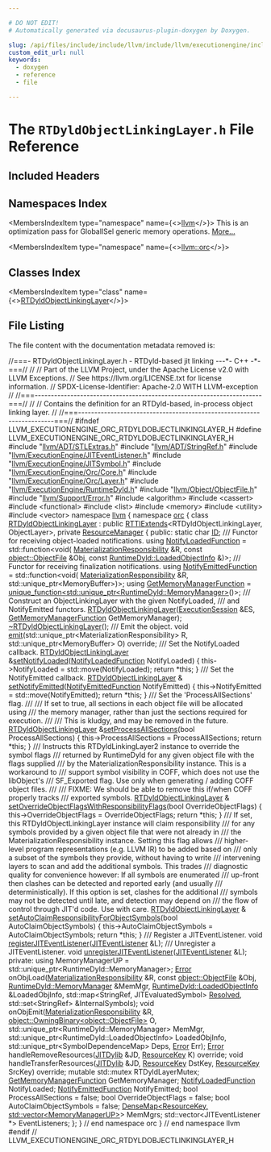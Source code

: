 ```yaml
---

# DO NOT EDIT!
# Automatically generated via docusaurus-plugin-doxygen by Doxygen.

slug: /api/files/include/include/llvm/include/llvm/executionengine/include/llvm/executionengine/orc/rtdyldobjectlinkinglayer-h
custom_edit_url: null
keywords:
  - doxygen
  - reference
  - file

---
```





# The `RTDyldObjectLinkingLayer.h` File Reference

<DoxygenPage pluginConfig={pluginConfig}>



## Included Headers

<IncludesList>
<IncludesListItem
  filePath="llvm/ADT/STLExtras.h"
  permalink="/docs/api/files/include/include/llvm/include/llvm/adt/stlextras-h"
  isLocal="true" />
<IncludesListItem
  filePath="llvm/ADT/StringRef.h"
  permalink="/docs/api/files/include/include/llvm/include/llvm/adt/stringref-h"
  isLocal="true" />
<IncludesListItem
  filePath="llvm/ExecutionEngine/JITEventListener.h"
  permalink="/docs/api/files/include/include/llvm/include/llvm/executionengine/jiteventlistener-h"
  isLocal="true" />
<IncludesListItem
  filePath="llvm/ExecutionEngine/JITSymbol.h"
  permalink="/docs/api/files/include/include/llvm/include/llvm/executionengine/jitsymbol-h"
  isLocal="true" />
<IncludesListItem
  filePath="llvm/ExecutionEngine/Orc/Core.h"
  permalink="/docs/api/files/include/include/llvm/include/llvm/executionengine/include/llvm/executionengine/orc/core-h"
  isLocal="true" />
<IncludesListItem
  filePath="llvm/ExecutionEngine/Orc/Layer.h"
  permalink="/docs/api/files/include/include/llvm/include/llvm/executionengine/include/llvm/executionengine/orc/layer-h"
  isLocal="true" />
<IncludesListItem
  filePath="llvm/ExecutionEngine/RuntimeDyld.h"
  permalink="/docs/api/files/include/include/llvm/include/llvm/executionengine/runtimedyld-h"
  isLocal="true" />
<IncludesListItem
  filePath="llvm/Object/ObjectFile.h"
  permalink="/docs/api/files/include/include/llvm/include/llvm/object/objectfile-h"
  isLocal="true" />
<IncludesListItem
  filePath="llvm/Support/Error.h"
  permalink="/docs/api/files/include/include/llvm/include/llvm/support/error-h"
  isLocal="true" />
<IncludesListItem
  filePath="algorithm"
  permalink=""
  isLocal="false" />
<IncludesListItem
  filePath="cassert"
  permalink=""
  isLocal="false" />
<IncludesListItem
  filePath="functional"
  permalink=""
  isLocal="false" />
<IncludesListItem
  filePath="list"
  permalink=""
  isLocal="false" />
<IncludesListItem
  filePath="memory"
  permalink=""
  isLocal="false" />
<IncludesListItem
  filePath="utility"
  permalink=""
  isLocal="false" />
<IncludesListItem
  filePath="vector"
  permalink=""
  isLocal="false" />
</IncludesList>

## Namespaces Index

<MembersIndex>

<MembersIndexItem
  type="namespace"
  name={<><a href="/docs/api/namespaces/llvm">llvm</a></>}>
This is an optimization pass for GlobalISel generic memory operations. <a href="/docs/api/namespaces/llvm/#details">More...</a>
</MembersIndexItem>

<MembersIndexItem
  type="namespace"
  name={<><a href="/docs/api/namespaces/llvm/orc">llvm::orc</a></>}>
</MembersIndexItem>

</MembersIndex>

## Classes Index

<MembersIndex>

<MembersIndexItem
  type="class"
  name={<><a href="/docs/api/classes/llvm/orc/rtdyldobjectlinkinglayer">RTDyldObjectLinkingLayer</a></>}>
</MembersIndexItem>

</MembersIndex>


## File Listing

The file content with the documentation metadata removed is:

<ProgramListing>

<Link id="l00001" /><CodeLine lineNumber="1"><Highlight kind="comment">//===- RTDyldObjectLinkingLayer.h - RTDyld-based jit linking  ---&#42;- C++ -&#42;-===//</Highlight><Highlight kind="normal"></Highlight></CodeLine>
<Link id="l00002" /><CodeLine lineNumber="2"><Highlight kind="normal"></Highlight><Highlight kind="comment">//</Highlight><Highlight kind="normal"></Highlight></CodeLine>
<Link id="l00003" /><CodeLine lineNumber="3"><Highlight kind="normal"></Highlight><Highlight kind="comment">// Part of the LLVM Project, under the Apache License v2.0 with LLVM Exceptions.</Highlight><Highlight kind="normal"></Highlight></CodeLine>
<Link id="l00004" /><CodeLine lineNumber="4"><Highlight kind="normal"></Highlight><Highlight kind="comment">// See https://llvm.org/LICENSE.txt for license information.</Highlight><Highlight kind="normal"></Highlight></CodeLine>
<Link id="l00005" /><CodeLine lineNumber="5"><Highlight kind="normal"></Highlight><Highlight kind="comment">// SPDX-License-Identifier: Apache-2.0 WITH LLVM-exception</Highlight><Highlight kind="normal"></Highlight></CodeLine>
<Link id="l00006" /><CodeLine lineNumber="6"><Highlight kind="normal"></Highlight><Highlight kind="comment">//</Highlight><Highlight kind="normal"></Highlight></CodeLine>
<Link id="l00007" /><CodeLine lineNumber="7"><Highlight kind="normal"></Highlight><Highlight kind="comment">//===----------------------------------------------------------------------===//</Highlight><Highlight kind="normal"></Highlight></CodeLine>
<Link id="l00008" /><CodeLine lineNumber="8"><Highlight kind="normal"></Highlight><Highlight kind="comment">//</Highlight><Highlight kind="normal"></Highlight></CodeLine>
<Link id="l00009" /><CodeLine lineNumber="9"><Highlight kind="normal"></Highlight><Highlight kind="comment">// Contains the definition for an RTDyld-based, in-process object linking layer.</Highlight><Highlight kind="normal"></Highlight></CodeLine>
<Link id="l00010" /><CodeLine lineNumber="10"><Highlight kind="normal"></Highlight><Highlight kind="comment">//</Highlight><Highlight kind="normal"></Highlight></CodeLine>
<Link id="l00011" /><CodeLine lineNumber="11"><Highlight kind="normal"></Highlight><Highlight kind="comment">//===----------------------------------------------------------------------===//</Highlight><Highlight kind="normal"></Highlight></CodeLine>
<Link id="l00012" /><CodeLine lineNumber="12"><Highlight kind="normal"></Highlight></CodeLine>
<Link id="l00013" /><CodeLine lineNumber="13"><Highlight kind="normal"></Highlight><Highlight kind="preprocessor">#ifndef LLVM&#95;EXECUTIONENGINE&#95;ORC&#95;RTDYLDOBJECTLINKINGLAYER&#95;H</Highlight><Highlight kind="normal"></Highlight></CodeLine>
<Link id="l00014" /><CodeLine lineNumber="14"><Highlight kind="normal"></Highlight><Highlight kind="preprocessor">#define LLVM&#95;EXECUTIONENGINE&#95;ORC&#95;RTDYLDOBJECTLINKINGLAYER&#95;H</Highlight><Highlight kind="normal"></Highlight></CodeLine>
<Link id="l00015" /><CodeLine lineNumber="15"><Highlight kind="normal"></Highlight></CodeLine>
<Link id="l00016" /><CodeLine lineNumber="16"><Highlight kind="normal"></Highlight><Highlight kind="preprocessor">#include &quot;<a href="/docs/api/files/include/include/llvm/include/llvm/adt/stlextras-h">llvm/ADT/STLExtras.h</a>&quot;</Highlight><Highlight kind="normal"></Highlight></CodeLine>
<Link id="l00017" /><CodeLine lineNumber="17"><Highlight kind="normal"></Highlight><Highlight kind="preprocessor">#include &quot;<a href="/docs/api/files/include/include/llvm/include/llvm/adt/stringref-h">llvm/ADT/StringRef.h</a>&quot;</Highlight><Highlight kind="normal"></Highlight></CodeLine>
<Link id="l00018" /><CodeLine lineNumber="18"><Highlight kind="normal"></Highlight><Highlight kind="preprocessor">#include &quot;<a href="/docs/api/files/include/include/llvm/include/llvm/executionengine/jiteventlistener-h">llvm/ExecutionEngine/JITEventListener.h</a>&quot;</Highlight><Highlight kind="normal"></Highlight></CodeLine>
<Link id="l00019" /><CodeLine lineNumber="19"><Highlight kind="normal"></Highlight><Highlight kind="preprocessor">#include &quot;<a href="/docs/api/files/include/include/llvm/include/llvm/executionengine/jitsymbol-h">llvm/ExecutionEngine/JITSymbol.h</a>&quot;</Highlight><Highlight kind="normal"></Highlight></CodeLine>
<Link id="l00020" /><CodeLine lineNumber="20"><Highlight kind="normal"></Highlight><Highlight kind="preprocessor">#include &quot;<a href="/docs/api/files/include/include/llvm/include/llvm/executionengine/include/llvm/executionengine/orc/core-h">llvm/ExecutionEngine/Orc/Core.h</a>&quot;</Highlight><Highlight kind="normal"></Highlight></CodeLine>
<Link id="l00021" /><CodeLine lineNumber="21"><Highlight kind="normal"></Highlight><Highlight kind="preprocessor">#include &quot;<a href="/docs/api/files/include/include/llvm/include/llvm/executionengine/include/llvm/executionengine/orc/layer-h">llvm/ExecutionEngine/Orc/Layer.h</a>&quot;</Highlight><Highlight kind="normal"></Highlight></CodeLine>
<Link id="l00022" /><CodeLine lineNumber="22"><Highlight kind="normal"></Highlight><Highlight kind="preprocessor">#include &quot;<a href="/docs/api/files/include/include/llvm/include/llvm/executionengine/runtimedyld-h">llvm/ExecutionEngine/RuntimeDyld.h</a>&quot;</Highlight><Highlight kind="normal"></Highlight></CodeLine>
<Link id="l00023" /><CodeLine lineNumber="23"><Highlight kind="normal"></Highlight><Highlight kind="preprocessor">#include &quot;<a href="/docs/api/files/include/include/llvm/include/llvm/object/objectfile-h">llvm/Object/ObjectFile.h</a>&quot;</Highlight><Highlight kind="normal"></Highlight></CodeLine>
<Link id="l00024" /><CodeLine lineNumber="24"><Highlight kind="normal"></Highlight><Highlight kind="preprocessor">#include &quot;<a href="/docs/api/files/include/include/llvm/include/llvm/support/error-h">llvm/Support/Error.h</a>&quot;</Highlight><Highlight kind="normal"></Highlight></CodeLine>
<Link id="l00025" /><CodeLine lineNumber="25"><Highlight kind="normal"></Highlight><Highlight kind="preprocessor">#include &lt;algorithm&gt;</Highlight><Highlight kind="normal"></Highlight></CodeLine>
<Link id="l00026" /><CodeLine lineNumber="26"><Highlight kind="normal"></Highlight><Highlight kind="preprocessor">#include &lt;cassert&gt;</Highlight><Highlight kind="normal"></Highlight></CodeLine>
<Link id="l00027" /><CodeLine lineNumber="27"><Highlight kind="normal"></Highlight><Highlight kind="preprocessor">#include &lt;functional&gt;</Highlight><Highlight kind="normal"></Highlight></CodeLine>
<Link id="l00028" /><CodeLine lineNumber="28"><Highlight kind="normal"></Highlight><Highlight kind="preprocessor">#include &lt;list&gt;</Highlight><Highlight kind="normal"></Highlight></CodeLine>
<Link id="l00029" /><CodeLine lineNumber="29"><Highlight kind="normal"></Highlight><Highlight kind="preprocessor">#include &lt;memory&gt;</Highlight><Highlight kind="normal"></Highlight></CodeLine>
<Link id="l00030" /><CodeLine lineNumber="30"><Highlight kind="normal"></Highlight><Highlight kind="preprocessor">#include &lt;utility&gt;</Highlight><Highlight kind="normal"></Highlight></CodeLine>
<Link id="l00031" /><CodeLine lineNumber="31"><Highlight kind="normal"></Highlight><Highlight kind="preprocessor">#include &lt;vector&gt;</Highlight><Highlight kind="normal"></Highlight></CodeLine>
<Link id="l00032" /><CodeLine lineNumber="32"><Highlight kind="normal"></Highlight></CodeLine>
<Link id="l00033" /><CodeLine lineNumber="33"><Highlight kind="normal"></Highlight><Highlight kind="keyword">namespace </Highlight><Highlight kind="normal"><a href="/docs/api/namespaces/llvm">llvm</a> &#123;</Highlight></CodeLine>
<Link id="l00034" /><CodeLine lineNumber="34"><Highlight kind="normal"></Highlight><Highlight kind="keyword">namespace </Highlight><Highlight kind="normal"><a href="/docs/api/namespaces/llvm/orc">orc</a> &#123;</Highlight></CodeLine>
<Link id="l00035" /><CodeLine lineNumber="35"><Highlight kind="normal"></Highlight></CodeLine>
<Link id="l00036" /><CodeLine lineNumber="36" lineLink="/docs/api/classes/llvm/orc/rtdyldobjectlinkinglayer"><Highlight kind="normal"></Highlight><Highlight kind="keyword">class </Highlight><Highlight kind="normal"><a href="/docs/api/classes/llvm/orc/rtdyldobjectlinkinglayer/#a265854b41dc442be1d29e1a5b7043cc4">RTDyldObjectLinkingLayer</a></Highlight></CodeLine>
<Link id="l00037" /><CodeLine lineNumber="37"><Highlight kind="normal">    : </Highlight><Highlight kind="keyword">public</Highlight><Highlight kind="normal"> <a href="/docs/api/classes/llvm/rttiextends">RTTIExtends</a>&lt;RTDyldObjectLinkingLayer, ObjectLayer&gt;,</Highlight></CodeLine>
<Link id="l00038" /><CodeLine lineNumber="38"><Highlight kind="normal">      </Highlight><Highlight kind="keyword">private</Highlight><Highlight kind="normal"> <a href="/docs/api/classes/llvm/orc/resourcemanager">ResourceManager</a> &#123;</Highlight></CodeLine>
<Link id="l00039" /><CodeLine lineNumber="39"><Highlight kind="normal"></Highlight><Highlight kind="keyword">public</Highlight><Highlight kind="normal">:</Highlight></CodeLine>
<Link id="l00040" /><CodeLine lineNumber="40" lineLink="/docs/api/classes/llvm/orc/rtdyldobjectlinkinglayer/#ac222431fb6f6e42de5ef61a2d3d8b86e"><Highlight kind="normal">  </Highlight><Highlight kind="keyword">static</Highlight><Highlight kind="normal"> </Highlight><Highlight kind="keywordtype">char</Highlight><Highlight kind="normal"> <a href="/docs/api/classes/llvm/orc/rtdyldobjectlinkinglayer/#ac222431fb6f6e42de5ef61a2d3d8b86e">ID</a>;</Highlight></CodeLine>
<Link id="l00041" /><CodeLine lineNumber="41"><Highlight kind="normal"></Highlight><Highlight kind="comment"></Highlight></CodeLine>
<Link id="l00042" /><CodeLine lineNumber="42"><Highlight kind="comment">  /// Functor for receiving object-loaded notifications.</Highlight><Highlight kind="normal"></Highlight></CodeLine>
<Link id="l00043" /><CodeLine lineNumber="43" lineLink="/docs/api/classes/llvm/orc/rtdyldobjectlinkinglayer/#a92f37749f33343857631cf5cf2eaf381"><Highlight kind="normal">  </Highlight><Highlight kind="keyword">using </Highlight><Highlight kind="normal"><a href="/docs/api/classes/llvm/orc/rtdyldobjectlinkinglayer/#a92f37749f33343857631cf5cf2eaf381">NotifyLoadedFunction</a> = std::function&lt;void(</Highlight></CodeLine>
<Link id="l00044" /><CodeLine lineNumber="44"><Highlight kind="normal">      <a href="/docs/api/classes/llvm/orc/materializationresponsibility">MaterializationResponsibility</a> &amp;R, </Highlight><Highlight kind="keyword">const</Highlight><Highlight kind="normal"> <a href="/docs/api/classes/llvm/object/objectfile">object::ObjectFile</a> &amp;Obj,</Highlight></CodeLine>
<Link id="l00045" /><CodeLine lineNumber="45"><Highlight kind="normal">      </Highlight><Highlight kind="keyword">const</Highlight><Highlight kind="normal"> <a href="/docs/api/classes/llvm/runtimedyld/loadedobjectinfo">RuntimeDyld::LoadedObjectInfo</a> &amp;)&gt;;</Highlight></CodeLine>
<Link id="l00046" /><CodeLine lineNumber="46"><Highlight kind="normal"></Highlight><Highlight kind="comment"></Highlight></CodeLine>
<Link id="l00047" /><CodeLine lineNumber="47"><Highlight kind="comment">  /// Functor for receiving finalization notifications.</Highlight><Highlight kind="normal"></Highlight></CodeLine>
<Link id="l00048" /><CodeLine lineNumber="48" lineLink="/docs/api/classes/llvm/orc/rtdyldobjectlinkinglayer/#ad748c83b5f6db0f5d30bd2d537b142fb"><Highlight kind="normal">  </Highlight><Highlight kind="keyword">using </Highlight><Highlight kind="normal"><a href="/docs/api/classes/llvm/orc/rtdyldobjectlinkinglayer/#ad748c83b5f6db0f5d30bd2d537b142fb">NotifyEmittedFunction</a> = std::function&lt;void(</Highlight></CodeLine>
<Link id="l00049" /><CodeLine lineNumber="49"><Highlight kind="normal">      <a href="/docs/api/classes/llvm/orc/materializationresponsibility">MaterializationResponsibility</a> &amp;R, std::unique&#95;ptr&lt;MemoryBuffer&gt;)&gt;;</Highlight></CodeLine>
<Link id="l00050" /><CodeLine lineNumber="50"><Highlight kind="normal"></Highlight></CodeLine>
<Link id="l00051" /><CodeLine lineNumber="51" lineLink="/docs/api/classes/llvm/orc/rtdyldobjectlinkinglayer/#ab12b46d32b79c457c6d1c254daae7fd5"><Highlight kind="normal">  </Highlight><Highlight kind="keyword">using </Highlight><Highlight kind="normal"><a href="/docs/api/classes/llvm/orc/rtdyldobjectlinkinglayer/#ab12b46d32b79c457c6d1c254daae7fd5">GetMemoryManagerFunction</a> =</Highlight></CodeLine>
<Link id="l00052" /><CodeLine lineNumber="52"><Highlight kind="normal">      <a href="/docs/api/classes/llvm/unique-function">unique&#95;function&lt;std::unique&#95;ptr&lt;RuntimeDyld::MemoryManager&gt;</a>()&gt;;</Highlight></CodeLine>
<Link id="l00053" /><CodeLine lineNumber="53"><Highlight kind="normal"></Highlight><Highlight kind="comment"></Highlight></CodeLine>
<Link id="l00054" /><CodeLine lineNumber="54"><Highlight kind="comment">  /// Construct an ObjectLinkingLayer with the given NotifyLoaded,</Highlight></CodeLine>
<Link id="l00055" /><CodeLine lineNumber="55"><Highlight kind="comment">  ///        and NotifyEmitted functors.</Highlight><Highlight kind="normal"></Highlight></CodeLine>
<Link id="l00056" /><CodeLine lineNumber="56"><Highlight kind="normal">  <a href="/docs/api/classes/llvm/orc/rtdyldobjectlinkinglayer/#a265854b41dc442be1d29e1a5b7043cc4">RTDyldObjectLinkingLayer</a>(<a href="/docs/api/classes/llvm/orc/executionsession">ExecutionSession</a> &amp;ES,</Highlight></CodeLine>
<Link id="l00057" /><CodeLine lineNumber="57"><Highlight kind="normal">                           <a href="/docs/api/classes/llvm/orc/rtdyldobjectlinkinglayer/#ab12b46d32b79c457c6d1c254daae7fd5">GetMemoryManagerFunction</a> GetMemoryManager);</Highlight></CodeLine>
<Link id="l00058" /><CodeLine lineNumber="58"><Highlight kind="normal"></Highlight></CodeLine>
<Link id="l00059" /><CodeLine lineNumber="59"><Highlight kind="normal">  <a href="/docs/api/classes/llvm/orc/rtdyldobjectlinkinglayer/#a744114ff64c7fdccce17d2e0c0755f09">~RTDyldObjectLinkingLayer</a>();</Highlight></CodeLine>
<Link id="l00060" /><CodeLine lineNumber="60"><Highlight kind="normal"></Highlight><Highlight kind="comment"></Highlight></CodeLine>
<Link id="l00061" /><CodeLine lineNumber="61"><Highlight kind="comment">  /// Emit the object.</Highlight><Highlight kind="normal"></Highlight></CodeLine>
<Link id="l00062" /><CodeLine lineNumber="62"><Highlight kind="normal">  </Highlight><Highlight kind="keywordtype">void</Highlight><Highlight kind="normal"> <a href="/docs/api/classes/llvm/orc/rtdyldobjectlinkinglayer/#a640efdfe6f9a9949a292dc894222e8f5">emit</a>(std::unique&#95;ptr&lt;MaterializationResponsibility&gt; R,</Highlight></CodeLine>
<Link id="l00063" /><CodeLine lineNumber="63"><Highlight kind="normal">            std::unique&#95;ptr&lt;MemoryBuffer&gt; O) </Highlight><Highlight kind="keyword">override</Highlight><Highlight kind="normal">;</Highlight></CodeLine>
<Link id="l00064" /><CodeLine lineNumber="64"><Highlight kind="normal"></Highlight><Highlight kind="comment"></Highlight></CodeLine>
<Link id="l00065" /><CodeLine lineNumber="65"><Highlight kind="comment">  /// Set the NotifyLoaded callback.</Highlight><Highlight kind="normal"></Highlight></CodeLine>
<Link id="l00066" /><CodeLine lineNumber="66" lineLink="/docs/api/classes/llvm/orc/rtdyldobjectlinkinglayer/#a01dc8d414e17519d1760908746b27692"><Highlight kind="normal">  <a href="/docs/api/classes/llvm/orc/rtdyldobjectlinkinglayer/#a265854b41dc442be1d29e1a5b7043cc4">RTDyldObjectLinkingLayer</a> &amp;<a href="/docs/api/classes/llvm/orc/rtdyldobjectlinkinglayer/#a01dc8d414e17519d1760908746b27692">setNotifyLoaded</a>(<a href="/docs/api/classes/llvm/orc/rtdyldobjectlinkinglayer/#a92f37749f33343857631cf5cf2eaf381">NotifyLoadedFunction</a> NotifyLoaded) &#123;</Highlight></CodeLine>
<Link id="l00067" /><CodeLine lineNumber="67"><Highlight kind="normal">    this-&gt;NotifyLoaded = std::move(NotifyLoaded);</Highlight></CodeLine>
<Link id="l00068" /><CodeLine lineNumber="68"><Highlight kind="normal">    </Highlight><Highlight kind="keywordflow">return</Highlight><Highlight kind="normal"> &#42;</Highlight><Highlight kind="keyword">this</Highlight><Highlight kind="normal">;</Highlight></CodeLine>
<Link id="l00069" /><CodeLine lineNumber="69"><Highlight kind="normal">  &#125;</Highlight></CodeLine>
<Link id="l00070" /><CodeLine lineNumber="70"><Highlight kind="normal"></Highlight><Highlight kind="comment"></Highlight></CodeLine>
<Link id="l00071" /><CodeLine lineNumber="71"><Highlight kind="comment">  /// Set the NotifyEmitted callback.</Highlight><Highlight kind="normal"></Highlight></CodeLine>
<Link id="l00072" /><CodeLine lineNumber="72"><Highlight kind="normal">  <a href="/docs/api/classes/llvm/orc/rtdyldobjectlinkinglayer">RTDyldObjectLinkingLayer</a> &amp;</Highlight></CodeLine>
<Link id="l00073" /><CodeLine lineNumber="73" lineLink="/docs/api/classes/llvm/orc/rtdyldobjectlinkinglayer/#a237b2f36c0eb917c38e7a31cc4d25b45"><Highlight kind="normal">  <a href="/docs/api/classes/llvm/orc/rtdyldobjectlinkinglayer/#a237b2f36c0eb917c38e7a31cc4d25b45">setNotifyEmitted</a>(<a href="/docs/api/classes/llvm/orc/rtdyldobjectlinkinglayer/#ad748c83b5f6db0f5d30bd2d537b142fb">NotifyEmittedFunction</a> NotifyEmitted) &#123;</Highlight></CodeLine>
<Link id="l00074" /><CodeLine lineNumber="74"><Highlight kind="normal">    this-&gt;NotifyEmitted = std::move(NotifyEmitted);</Highlight></CodeLine>
<Link id="l00075" /><CodeLine lineNumber="75"><Highlight kind="normal">    </Highlight><Highlight kind="keywordflow">return</Highlight><Highlight kind="normal"> &#42;</Highlight><Highlight kind="keyword">this</Highlight><Highlight kind="normal">;</Highlight></CodeLine>
<Link id="l00076" /><CodeLine lineNumber="76"><Highlight kind="normal">  &#125;</Highlight></CodeLine>
<Link id="l00077" /><CodeLine lineNumber="77"><Highlight kind="normal"></Highlight><Highlight kind="comment"></Highlight></CodeLine>
<Link id="l00078" /><CodeLine lineNumber="78"><Highlight kind="comment">  /// Set the &#39;ProcessAllSections&#39; flag.</Highlight></CodeLine>
<Link id="l00079" /><CodeLine lineNumber="79"><Highlight kind="comment">  ///</Highlight></CodeLine>
<Link id="l00080" /><CodeLine lineNumber="80"><Highlight kind="comment">  /// If set to true, all sections in each object file will be allocated using</Highlight></CodeLine>
<Link id="l00081" /><CodeLine lineNumber="81"><Highlight kind="comment">  /// the memory manager, rather than just the sections required for execution.</Highlight></CodeLine>
<Link id="l00082" /><CodeLine lineNumber="82"><Highlight kind="comment">  ///</Highlight></CodeLine>
<Link id="l00083" /><CodeLine lineNumber="83"><Highlight kind="comment">  /// This is kludgy, and may be removed in the future.</Highlight><Highlight kind="normal"></Highlight></CodeLine>
<Link id="l00084" /><CodeLine lineNumber="84" lineLink="/docs/api/classes/llvm/orc/rtdyldobjectlinkinglayer/#ac3fa547646c5f32600aa7336df436ae5"><Highlight kind="normal">  <a href="/docs/api/classes/llvm/orc/rtdyldobjectlinkinglayer/#a265854b41dc442be1d29e1a5b7043cc4">RTDyldObjectLinkingLayer</a> &amp;<a href="/docs/api/classes/llvm/orc/rtdyldobjectlinkinglayer/#ac3fa547646c5f32600aa7336df436ae5">setProcessAllSections</a>(</Highlight><Highlight kind="keywordtype">bool</Highlight><Highlight kind="normal"> ProcessAllSections) &#123;</Highlight></CodeLine>
<Link id="l00085" /><CodeLine lineNumber="85"><Highlight kind="normal">    this-&gt;ProcessAllSections = ProcessAllSections;</Highlight></CodeLine>
<Link id="l00086" /><CodeLine lineNumber="86"><Highlight kind="normal">    </Highlight><Highlight kind="keywordflow">return</Highlight><Highlight kind="normal"> &#42;</Highlight><Highlight kind="keyword">this</Highlight><Highlight kind="normal">;</Highlight></CodeLine>
<Link id="l00087" /><CodeLine lineNumber="87"><Highlight kind="normal">  &#125;</Highlight></CodeLine>
<Link id="l00088" /><CodeLine lineNumber="88"><Highlight kind="normal"></Highlight><Highlight kind="comment"></Highlight></CodeLine>
<Link id="l00089" /><CodeLine lineNumber="89"><Highlight kind="comment">  /// Instructs this RTDyldLinkingLayer2 instance to override the symbol flags</Highlight></CodeLine>
<Link id="l00090" /><CodeLine lineNumber="90"><Highlight kind="comment">  /// returned by RuntimeDyld for any given object file with the flags supplied</Highlight></CodeLine>
<Link id="l00091" /><CodeLine lineNumber="91"><Highlight kind="comment">  /// by the MaterializationResponsibility instance. This is a workaround to</Highlight></CodeLine>
<Link id="l00092" /><CodeLine lineNumber="92"><Highlight kind="comment">  /// support symbol visibility in COFF, which does not use the libObject&#39;s</Highlight></CodeLine>
<Link id="l00093" /><CodeLine lineNumber="93"><Highlight kind="comment">  /// SF&#95;Exported flag. Use only when generating / adding COFF object files.</Highlight></CodeLine>
<Link id="l00094" /><CodeLine lineNumber="94"><Highlight kind="comment">  ///</Highlight></CodeLine>
<Link id="l00095" /><CodeLine lineNumber="95"><Highlight kind="comment">  /// FIXME: We should be able to remove this if/when COFF properly tracks</Highlight></CodeLine>
<Link id="l00096" /><CodeLine lineNumber="96"><Highlight kind="comment">  /// exported symbols.</Highlight><Highlight kind="normal"></Highlight></CodeLine>
<Link id="l00097" /><CodeLine lineNumber="97"><Highlight kind="normal">  <a href="/docs/api/classes/llvm/orc/rtdyldobjectlinkinglayer">RTDyldObjectLinkingLayer</a> &amp;</Highlight></CodeLine>
<Link id="l00098" /><CodeLine lineNumber="98" lineLink="/docs/api/classes/llvm/orc/rtdyldobjectlinkinglayer/#ac4f7c81b37c4f8db5f4579cb667cb31a"><Highlight kind="normal">  <a href="/docs/api/classes/llvm/orc/rtdyldobjectlinkinglayer/#ac4f7c81b37c4f8db5f4579cb667cb31a">setOverrideObjectFlagsWithResponsibilityFlags</a>(</Highlight><Highlight kind="keywordtype">bool</Highlight><Highlight kind="normal"> OverrideObjectFlags) &#123;</Highlight></CodeLine>
<Link id="l00099" /><CodeLine lineNumber="99"><Highlight kind="normal">    this-&gt;OverrideObjectFlags = OverrideObjectFlags;</Highlight></CodeLine>
<Link id="l00100" /><CodeLine lineNumber="100"><Highlight kind="normal">    </Highlight><Highlight kind="keywordflow">return</Highlight><Highlight kind="normal"> &#42;</Highlight><Highlight kind="keyword">this</Highlight><Highlight kind="normal">;</Highlight></CodeLine>
<Link id="l00101" /><CodeLine lineNumber="101"><Highlight kind="normal">  &#125;</Highlight></CodeLine>
<Link id="l00102" /><CodeLine lineNumber="102"><Highlight kind="normal"></Highlight><Highlight kind="comment"></Highlight></CodeLine>
<Link id="l00103" /><CodeLine lineNumber="103"><Highlight kind="comment">  /// If set, this RTDyldObjectLinkingLayer instance will claim responsibility</Highlight></CodeLine>
<Link id="l00104" /><CodeLine lineNumber="104"><Highlight kind="comment">  /// for any symbols provided by a given object file that were not already in</Highlight></CodeLine>
<Link id="l00105" /><CodeLine lineNumber="105"><Highlight kind="comment">  /// the MaterializationResponsibility instance. Setting this flag allows</Highlight></CodeLine>
<Link id="l00106" /><CodeLine lineNumber="106"><Highlight kind="comment">  /// higher-level program representations (e.g. LLVM IR) to be added based on</Highlight></CodeLine>
<Link id="l00107" /><CodeLine lineNumber="107"><Highlight kind="comment">  /// only a subset of the symbols they provide, without having to write</Highlight></CodeLine>
<Link id="l00108" /><CodeLine lineNumber="108"><Highlight kind="comment">  /// intervening layers to scan and add the additional symbols. This trades</Highlight></CodeLine>
<Link id="l00109" /><CodeLine lineNumber="109"><Highlight kind="comment">  /// diagnostic quality for convenience however: If all symbols are enumerated</Highlight></CodeLine>
<Link id="l00110" /><CodeLine lineNumber="110"><Highlight kind="comment">  /// up-front then clashes can be detected and reported early (and usually</Highlight></CodeLine>
<Link id="l00111" /><CodeLine lineNumber="111"><Highlight kind="comment">  /// deterministically). If this option is set, clashes for the additional</Highlight></CodeLine>
<Link id="l00112" /><CodeLine lineNumber="112"><Highlight kind="comment">  /// symbols may not be detected until late, and detection may depend on</Highlight></CodeLine>
<Link id="l00113" /><CodeLine lineNumber="113"><Highlight kind="comment">  /// the flow of control through JIT&#39;d code. Use with care.</Highlight><Highlight kind="normal"></Highlight></CodeLine>
<Link id="l00114" /><CodeLine lineNumber="114"><Highlight kind="normal">  <a href="/docs/api/classes/llvm/orc/rtdyldobjectlinkinglayer">RTDyldObjectLinkingLayer</a> &amp;</Highlight></CodeLine>
<Link id="l00115" /><CodeLine lineNumber="115" lineLink="/docs/api/classes/llvm/orc/rtdyldobjectlinkinglayer/#aa5fd9509ea64f5d3780326dea9b50424"><Highlight kind="normal">  <a href="/docs/api/classes/llvm/orc/rtdyldobjectlinkinglayer/#aa5fd9509ea64f5d3780326dea9b50424">setAutoClaimResponsibilityForObjectSymbols</a>(</Highlight><Highlight kind="keywordtype">bool</Highlight><Highlight kind="normal"> AutoClaimObjectSymbols) &#123;</Highlight></CodeLine>
<Link id="l00116" /><CodeLine lineNumber="116"><Highlight kind="normal">    this-&gt;AutoClaimObjectSymbols = AutoClaimObjectSymbols;</Highlight></CodeLine>
<Link id="l00117" /><CodeLine lineNumber="117"><Highlight kind="normal">    </Highlight><Highlight kind="keywordflow">return</Highlight><Highlight kind="normal"> &#42;</Highlight><Highlight kind="keyword">this</Highlight><Highlight kind="normal">;</Highlight></CodeLine>
<Link id="l00118" /><CodeLine lineNumber="118"><Highlight kind="normal">  &#125;</Highlight></CodeLine>
<Link id="l00119" /><CodeLine lineNumber="119"><Highlight kind="normal"></Highlight><Highlight kind="comment"></Highlight></CodeLine>
<Link id="l00120" /><CodeLine lineNumber="120"><Highlight kind="comment">  /// Register a JITEventListener.</Highlight><Highlight kind="normal"></Highlight></CodeLine>
<Link id="l00121" /><CodeLine lineNumber="121"><Highlight kind="normal">  </Highlight><Highlight kind="keywordtype">void</Highlight><Highlight kind="normal"> <a href="/docs/api/classes/llvm/orc/rtdyldobjectlinkinglayer/#ae241d975e5b085fc6762f8f50e5d9add">registerJITEventListener</a>(<a href="/docs/api/classes/llvm/jiteventlistener">JITEventListener</a> &amp;L);</Highlight></CodeLine>
<Link id="l00122" /><CodeLine lineNumber="122"><Highlight kind="normal"></Highlight><Highlight kind="comment"></Highlight></CodeLine>
<Link id="l00123" /><CodeLine lineNumber="123"><Highlight kind="comment">  /// Unregister a JITEventListener.</Highlight><Highlight kind="normal"></Highlight></CodeLine>
<Link id="l00124" /><CodeLine lineNumber="124"><Highlight kind="normal">  </Highlight><Highlight kind="keywordtype">void</Highlight><Highlight kind="normal"> <a href="/docs/api/classes/llvm/orc/rtdyldobjectlinkinglayer/#aa44eb942afaa83011358c9d4eed3fbc5">unregisterJITEventListener</a>(<a href="/docs/api/classes/llvm/jiteventlistener">JITEventListener</a> &amp;L);</Highlight></CodeLine>
<Link id="l00125" /><CodeLine lineNumber="125"><Highlight kind="normal"></Highlight></CodeLine>
<Link id="l00126" /><CodeLine lineNumber="126"><Highlight kind="normal"></Highlight><Highlight kind="keyword">private</Highlight><Highlight kind="normal">:</Highlight></CodeLine>
<Link id="l00127" /><CodeLine lineNumber="127"><Highlight kind="normal">  </Highlight><Highlight kind="keyword">using </Highlight><Highlight kind="normal">MemoryManagerUP = std::unique&#95;ptr&lt;RuntimeDyld::MemoryManager&gt;;</Highlight></CodeLine>
<Link id="l00128" /><CodeLine lineNumber="128"><Highlight kind="normal"></Highlight></CodeLine>
<Link id="l00129" /><CodeLine lineNumber="129"><Highlight kind="normal">  <a href="/docs/api/classes/llvm/error">Error</a> onObjLoad(<a href="/docs/api/classes/llvm/orc/materializationresponsibility">MaterializationResponsibility</a> &amp;R,</Highlight></CodeLine>
<Link id="l00130" /><CodeLine lineNumber="130"><Highlight kind="normal">                  </Highlight><Highlight kind="keyword">const</Highlight><Highlight kind="normal"> <a href="/docs/api/classes/llvm/object/objectfile">object::ObjectFile</a> &amp;Obj,</Highlight></CodeLine>
<Link id="l00131" /><CodeLine lineNumber="131"><Highlight kind="normal">                  <a href="/docs/api/classes/llvm/runtimedyld/memorymanager">RuntimeDyld::MemoryManager</a> &amp;MemMgr,</Highlight></CodeLine>
<Link id="l00132" /><CodeLine lineNumber="132"><Highlight kind="normal">                  <a href="/docs/api/classes/llvm/runtimedyld/loadedobjectinfo">RuntimeDyld::LoadedObjectInfo</a> &amp;LoadedObjInfo,</Highlight></CodeLine>
<Link id="l00133" /><CodeLine lineNumber="133"><Highlight kind="normal">                  std::map&lt;StringRef, JITEvaluatedSymbol&gt; <a href="/docs/api/namespaces/llvm/orc/#adac25fca9fb14b1defe43d18a81c16e8af691f042a559b1c1a4f89826c6f75760">Resolved</a>,</Highlight></CodeLine>
<Link id="l00134" /><CodeLine lineNumber="134"><Highlight kind="normal">                  std::set&lt;StringRef&gt; &amp;InternalSymbols);</Highlight></CodeLine>
<Link id="l00135" /><CodeLine lineNumber="135"><Highlight kind="normal"></Highlight></CodeLine>
<Link id="l00136" /><CodeLine lineNumber="136"><Highlight kind="normal">  </Highlight><Highlight kind="keywordtype">void</Highlight><Highlight kind="normal"> onObjEmit(<a href="/docs/api/classes/llvm/orc/materializationresponsibility">MaterializationResponsibility</a> &amp;R,</Highlight></CodeLine>
<Link id="l00137" /><CodeLine lineNumber="137"><Highlight kind="normal">                 <a href="/docs/api/classes/llvm/object/owningbinary">object::OwningBinary&lt;object::ObjectFile&gt;</a> O,</Highlight></CodeLine>
<Link id="l00138" /><CodeLine lineNumber="138"><Highlight kind="normal">                 std::unique&#95;ptr&lt;RuntimeDyld::MemoryManager&gt; MemMgr,</Highlight></CodeLine>
<Link id="l00139" /><CodeLine lineNumber="139"><Highlight kind="normal">                 std::unique&#95;ptr&lt;RuntimeDyld::LoadedObjectInfo&gt; LoadedObjInfo,</Highlight></CodeLine>
<Link id="l00140" /><CodeLine lineNumber="140"><Highlight kind="normal">                 std::unique&#95;ptr&lt;SymbolDependenceMap&gt; Deps, <a href="/docs/api/classes/llvm/error">Error</a> Err);</Highlight></CodeLine>
<Link id="l00141" /><CodeLine lineNumber="141"><Highlight kind="normal"></Highlight></CodeLine>
<Link id="l00142" /><CodeLine lineNumber="142"><Highlight kind="normal">  <a href="/docs/api/classes/llvm/error">Error</a> handleRemoveResources(<a href="/docs/api/classes/llvm/orc/jitdylib">JITDylib</a> &amp;JD, <a href="/docs/api/namespaces/llvm/orc/#a48eb648e96394270c69273c29bfad24e">ResourceKey</a> K) </Highlight><Highlight kind="keyword">override</Highlight><Highlight kind="normal">;</Highlight></CodeLine>
<Link id="l00143" /><CodeLine lineNumber="143"><Highlight kind="normal">  </Highlight><Highlight kind="keywordtype">void</Highlight><Highlight kind="normal"> handleTransferResources(<a href="/docs/api/classes/llvm/orc/jitdylib">JITDylib</a> &amp;JD, <a href="/docs/api/namespaces/llvm/orc/#a48eb648e96394270c69273c29bfad24e">ResourceKey</a> DstKey,</Highlight></CodeLine>
<Link id="l00144" /><CodeLine lineNumber="144"><Highlight kind="normal">                               <a href="/docs/api/namespaces/llvm/orc/#a48eb648e96394270c69273c29bfad24e">ResourceKey</a> SrcKey) </Highlight><Highlight kind="keyword">override</Highlight><Highlight kind="normal">;</Highlight></CodeLine>
<Link id="l00145" /><CodeLine lineNumber="145"><Highlight kind="normal"></Highlight></CodeLine>
<Link id="l00146" /><CodeLine lineNumber="146"><Highlight kind="normal">  </Highlight><Highlight kind="keyword">mutable</Highlight><Highlight kind="normal"> std::mutex RTDyldLayerMutex;</Highlight></CodeLine>
<Link id="l00147" /><CodeLine lineNumber="147"><Highlight kind="normal">  <a href="/docs/api/classes/llvm/orc/rtdyldobjectlinkinglayer/#ab12b46d32b79c457c6d1c254daae7fd5">GetMemoryManagerFunction</a> GetMemoryManager;</Highlight></CodeLine>
<Link id="l00148" /><CodeLine lineNumber="148"><Highlight kind="normal">  <a href="/docs/api/classes/llvm/orc/rtdyldobjectlinkinglayer/#a92f37749f33343857631cf5cf2eaf381">NotifyLoadedFunction</a> NotifyLoaded;</Highlight></CodeLine>
<Link id="l00149" /><CodeLine lineNumber="149"><Highlight kind="normal">  <a href="/docs/api/classes/llvm/orc/rtdyldobjectlinkinglayer/#ad748c83b5f6db0f5d30bd2d537b142fb">NotifyEmittedFunction</a> NotifyEmitted;</Highlight></CodeLine>
<Link id="l00150" /><CodeLine lineNumber="150"><Highlight kind="normal">  </Highlight><Highlight kind="keywordtype">bool</Highlight><Highlight kind="normal"> ProcessAllSections = </Highlight><Highlight kind="keyword">false</Highlight><Highlight kind="normal">;</Highlight></CodeLine>
<Link id="l00151" /><CodeLine lineNumber="151"><Highlight kind="normal">  </Highlight><Highlight kind="keywordtype">bool</Highlight><Highlight kind="normal"> OverrideObjectFlags = </Highlight><Highlight kind="keyword">false</Highlight><Highlight kind="normal">;</Highlight></CodeLine>
<Link id="l00152" /><CodeLine lineNumber="152"><Highlight kind="normal">  </Highlight><Highlight kind="keywordtype">bool</Highlight><Highlight kind="normal"> AutoClaimObjectSymbols = </Highlight><Highlight kind="keyword">false</Highlight><Highlight kind="normal">;</Highlight></CodeLine>
<Link id="l00153" /><CodeLine lineNumber="153"><Highlight kind="normal">  <a href="/docs/api/classes/llvm/densemap">DenseMap&lt;ResourceKey, std::vector&lt;MemoryManagerUP&gt;</a>&gt; MemMgrs;</Highlight></CodeLine>
<Link id="l00154" /><CodeLine lineNumber="154"><Highlight kind="normal">  std::vector&lt;JITEventListener &#42;&gt; EventListeners;</Highlight></CodeLine>
<Link id="l00155" /><CodeLine lineNumber="155"><Highlight kind="normal">&#125;;</Highlight></CodeLine>
<Link id="l00156" /><CodeLine lineNumber="156"><Highlight kind="normal"></Highlight></CodeLine>
<Link id="l00157" /><CodeLine lineNumber="157"><Highlight kind="normal">&#125; </Highlight><Highlight kind="comment">// end namespace orc</Highlight><Highlight kind="normal"></Highlight></CodeLine>
<Link id="l00158" /><CodeLine lineNumber="158"><Highlight kind="normal">&#125; </Highlight><Highlight kind="comment">// end namespace llvm</Highlight><Highlight kind="normal"></Highlight></CodeLine>
<Link id="l00159" /><CodeLine lineNumber="159"><Highlight kind="normal"></Highlight></CodeLine>
<Link id="l00160" /><CodeLine lineNumber="160"><Highlight kind="normal"></Highlight><Highlight kind="preprocessor">#endif </Highlight><Highlight kind="comment">// LLVM&#95;EXECUTIONENGINE&#95;ORC&#95;RTDYLDOBJECTLINKINGLAYER&#95;H</Highlight><Highlight kind="normal"></Highlight></CodeLine>

</ProgramListing>

</DoxygenPage>
